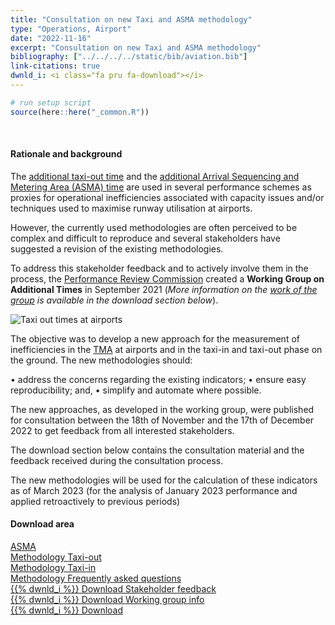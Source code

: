 ```yaml
---
title: "Consultation on new Taxi and ASMA methodology"
type: "Operations, Airport"
date: "2022-11-16"
excerpt: "Consultation on new Taxi and ASMA methodology"
bibliography: ["../../../../static/bib/aviation.bib"]
link-citations: true
dwnld_i: <i class="fa pru fa-download"></i>
---
```

```r
# run setup script
source(here::here("_common.R"))
```
<br>
<div class="container">

#### Rationale and background
<div class="row align-items-start">
<div class="col-sm-8">

The [additional taxi-out time](/definition/additional-taxi-out-time/) and the [additional Arrival Sequencing and Metering Area (ASMA) time](/definition/additional-asma-time/) are used in several performance schemes as proxies for operational inefficiencies associated with capacity issues and/or techniques used to maximise runway utilisation at airports.

However, the currently used methodologies are often perceived to be complex and difficult to reproduce and several stakeholders have suggested a revision of the existing methodologies.

To address this stakeholder feedback and to actively involve them in the process, the [Performance Review Commission](/about/prc/) created a **Working Group on Additional Times** in September 2021 (*More information on the [work of the group](2022_11_Working Group Additional Times.pdf) is available in the download section below*).
</div>
<div class="col-sm-4">
<div class="card border-0">
  <img class="card-img-top" src="/images/apt/apt_taxi.jpg" alt="Taxi out times at airports">
</div></div>
</div>
The objective was to develop a new approach for the measurement of inefficiencies in the [TMA](/acronym/tma/) at airports and in the taxi-in and taxi-out phase on the ground. The new methodologies should:

•	address the concerns regarding the existing indicators;
•	ensure easy reproducibility; and,
•	simplify and automate where possible.

The new approaches, as developed in the working group, were published for consultation between the 18th of November and the 17th of December 2022 to get feedback from all interested stakeholders.

The download section below contains the consultation material and the feedback received during the consultation process.

The new methodologies will be used for the calculation of these indicators as of March 2023 (for the analysis of January 2023 performance and applied retroactively to previous periods)

#### Download area
<div class="container">
<div class="card border-0">
<a href="/methodology/additional-asma-time/" class="btn btn-info" role="button"> ASMA <br> Methodology </a>
<a href="/methodology/additional-taxi-out-time/" class="btn btn-info" role="button"> Taxi-out <br> Methodology </a>
<a href="/methodology/additional-taxi-in-time/" class="btn btn-info" role="button"> Taxi-in <br> Methodology </a>
<a href="/library/2022_11_Additional Time Methodology_FAQ.pdf" class="btn btn-success" role="button" target="_blank"> Frequently asked questions <br> {{% dwnld_i %}} Download </a>
<a href="/library/comments_response document_taxi__ASMA_revised_methodology.pdf" class="btn btn-warning" role="button" target="_blank">Stakeholder feedback<br> {{% dwnld_i %}} Download </a>
<a href="/library/2022_11_Working Group Additional Times.pdf" class="btn btn-secondary" role="button" target="_blank"> Working group info <br> {{% dwnld_i %}} Download </a>
</div></div>

</div>